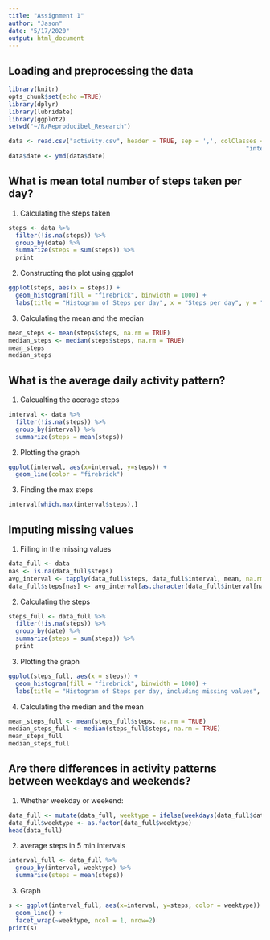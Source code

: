 ```yaml
---
title: "Assignment 1"
author: "Jason"
date: "5/17/2020"
output: html_document
---
```


## Loading and preprocessing the data
```r
library(knitr)
opts_chunk$set(echo =TRUE)
library(dplyr)
library(lubridate)
library(ggplot2)
setwd("~/R/Reproducibel_Research")

data <- read.csv("activity.csv", header = TRUE, sep = ',', colClasses = c("numeric", "character",
                                                                  "integer"))
data$date <- ymd(data$date)
```

## What is mean total number of steps taken per day?

1. Calculating the steps taken

```r
steps <- data %>%
  filter(!is.na(steps)) %>%
  group_by(date) %>%
  summarize(steps = sum(steps)) %>%
  print
```

2. Constructing the plot using ggplot
```r
ggplot(steps, aes(x = steps)) +
  geom_histogram(fill = "firebrick", binwidth = 1000) +
  labs(title = "Histogram of Steps per day", x = "Steps per day", y = "Frequency")
```

3. Calculating the mean and the median

```r
mean_steps <- mean(steps$steps, na.rm = TRUE)
median_steps <- median(steps$steps, na.rm = TRUE)
mean_steps
median_steps
```
## What is the average daily activity pattern?

1. Calcualting the acerage steps

```r
interval <- data %>%
  filter(!is.na(steps)) %>%
  group_by(interval) %>%
  summarize(steps = mean(steps))
```
2. Plotting the graph
```r
ggplot(interval, aes(x=interval, y=steps)) +
  geom_line(color = "firebrick")
```
3. Finding the max steps
```r
interval[which.max(interval$steps),]
```

## Imputing missing values

1. Filling in the missing values
```r
data_full <- data
nas <- is.na(data_full$steps)
avg_interval <- tapply(data_full$steps, data_full$interval, mean, na.rm=TRUE, simplify=TRUE)
data_full$steps[nas] <- avg_interval[as.character(data_full$interval[nas])]
```

2. Calculating the steps
```r
steps_full <- data_full %>%
  filter(!is.na(steps)) %>%
  group_by(date) %>%
  summarize(steps = sum(steps)) %>%
  print
```

3. Plotting the graph
```r
ggplot(steps_full, aes(x = steps)) +
  geom_histogram(fill = "firebrick", binwidth = 1000) +
  labs(title = "Histogram of Steps per day, including missing values", x = "Steps per day", y = "Frequency")
```

4. Calculating the median and the mean

```r
mean_steps_full <- mean(steps_full$steps, na.rm = TRUE)
median_steps_full <- median(steps_full$steps, na.rm = TRUE)
mean_steps_full
median_steps_full
```

## Are there differences in activity patterns between weekdays and weekends?

1. Whether weekday or weekend:
```r
data_full <- mutate(data_full, weektype = ifelse(weekdays(data_full$date) == "Saturday" | weekdays(data_full$date) == "Sunday", "weekend", "weekday"))
data_full$weektype <- as.factor(data_full$weektype)
head(data_full)
```


2. average steps in 5 min intervals

```r
interval_full <- data_full %>%
  group_by(interval, weektype) %>%
  summarise(steps = mean(steps))
```

3. Graph

```r
s <- ggplot(interval_full, aes(x=interval, y=steps, color = weektype)) +
  geom_line() +
  facet_wrap(~weektype, ncol = 1, nrow=2)
print(s)
```
